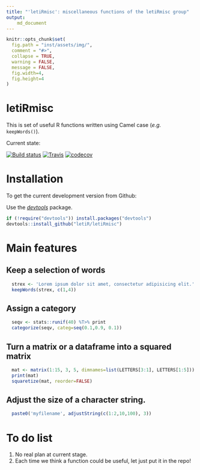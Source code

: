 ```yaml
---
title: "'letiRmisc': miscellaneous functions of the letiRmisc group"
output:
    md_document
---
```



```r
knitr::opts_chunk$set(
  fig.path = "inst/assets/img/",
  comment = "#>",
  collapse = TRUE,
  warning = FALSE,
  message = FALSE,
  fig.width=4,
  fig.height=4
)
```


# letiRmisc

This is set of useful R functions written using Camel case (*e.g.* `keepWords()`).

Current state:

[![Build status](https://ci.appveyor.com/api/projects/status/x5ngkcflyfiixr37?svg=true)](https://ci.appveyor.com/project/KevCaz/letirmisc)
[![Travis](https://travis-ci.org/letiR/letiRmisc.svg?branch=master)](https://travis-ci.org/letiR/letiRmisc)
[![codecov](https://codecov.io/gh/letiR/letiRmisc/branch/master/graph/badge.svg)](https://codecov.io/gh/letiR/letiRmisc)




# Installation

To get the current development version from Github:

Use the [*devtools*](http://cran.r-project.org/web/packages/devtools/index.html) package.

```r
if (!require("devtools")) install.packages("devtools")
devtools::install_github("letiR/letiRmisc")
```



# Main features

## Keep a selection of words

```r
  strex <- 'Lorem ipsum dolor sit amet, consectetur adipisicing elit.'
  keepWords(strex, c(1,4))
```

## Assign a category

```r
  seqv <- stats::runif(40) %T>% print
  categorize(seqv, categ=seq(0.1,0.9, 0.1))
```

## Turn a matrix or a dataframe into a squared matrix

```r
  mat <- matrix(1:15, 3, 5, dimnames=list(LETTERS[3:1], LETTERS[1:5]))
  print(mat)
  squaretize(mat, reorder=FALSE)
```

## Adjust the size of a character string.

```r
  paste0('myfilename', adjustString(c(1:2,10,100), 3))
```



# To do list

1. No real plan at current stage.
2. Each time we think a function could be useful, let just put it in the repo!
